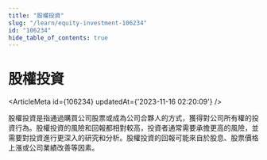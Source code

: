 ```yaml
---
title: "股權投資"
slug: "/learn/equity-investment-106234"
id: "106234"
hide_table_of_contents: true
---
```



# 股權投資

<ArticleMeta id={106234} updatedAt={'2023-11-16 02:20:09'} />
<div className='border-solid border-b border-t-0 my-4 border-[var(--ifm-color-gray-300)]' />

股權投資是指通過購買公司股票或成為公司合夥人的方式，獲得對公司所有權的投資行為。股權投資的風險和回報都相對較高，投資者通常需要承擔更高的風險，並需要對投資進行更深入的研究和分析。股權投資的回報可能來自於股息、股票價格上漲或公司業績改善等因素。
